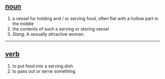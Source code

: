 == [[noun]]  ==
# a vessel for holding and / or serving food, often flat with a hollow part in the middle
# the contents of such a serving or storing vessel
# ''Slang''. A sexually attractive woman.

----

== [[verb]] ==
# to put food into a serving dish
# to pass out or serve something
